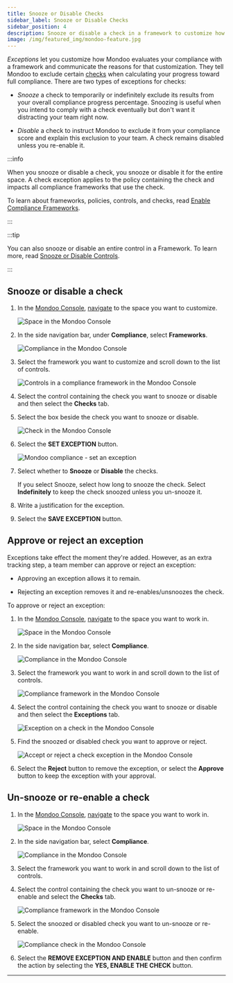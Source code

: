 ```yaml
---
title: Snooze or Disable Checks
sidebar_label: Snooze or Disable Checks
sidebar_position: 4
description: Snooze or disable a check in a framework to customize how Mondoo evaluates your compliance with that framework
image: /img/featured_img/mondoo-feature.jpg
---
```


_Exceptions_ let you customize how Mondoo evaluates your compliance with a framework and communicate the reasons for that customization. They tell Mondoo to exclude certain [checks](/platform/compliance/monitor/frameworks/) when calculating your progress toward full compliance. There are two types of exceptions for checks:

- _Snooze_ a check to temporarily or indefinitely exclude its results from your overall compliance progress percentage. Snoozing is useful when you intend to comply with a check eventually but don't want it distracting your team right now.

- _Disable_ a check to instruct Mondoo to exclude it from your compliance score and explain this exclusion to your team. A check remains disabled unless you re-enable it.

:::info

When you snooze or disable a check, you snooze or disable it for the entire space. A check exception applies to the policy containing the check and impacts all compliance frameworks that use the check.

To learn about frameworks, policies, controls, and checks, read [Enable Compliance Frameworks](/platform/compliance/monitor/frameworks/).

:::

:::tip

You can also snooze or disable an entire control in a Framework. To learn more, read [Snooze or Disable Controls](/platform/compliance/customize/exceptions/).

:::

## Snooze or disable a check

1. In the [Mondoo Console](https://console.mondoo.com), [navigate](/platform/start/navigate/) to the space you want to customize.

   ![Space in the Mondoo Console](/img/platform/security/monitor-org.png)

2. In the side navigation bar, under **Compliance**, select **Frameworks**.

   ![Compliance in the Mondoo Console](/img/platform/compliance/home.png)

3. Select the framework you want to customize and scroll down to the list of controls.

   ![Controls in a compliance framework in the Mondoo Console](/img/platform/compliance/controls.png)

4. Select the control containing the check you want to snooze or disable and then select the **Checks** tab.

5. Select the box beside the check you want to snooze or disable.

   ![Check in the Mondoo Console](/img/platform/compliance/select-check.png)

6. Select the **SET EXCEPTION** button.

   ![Mondoo compliance - set an exception](/img/platform/compliance/set-exception-check.png)

7. Select whether to **Snooze** or **Disable** the checks.

   If you select Snooze, select how long to snooze the check. Select **Indefinitely** to keep the check snoozed unless you un-snooze it.

8. Write a justification for the exception.

9. Select the **SAVE EXCEPTION** button.

## Approve or reject an exception

Exceptions take effect the moment they're added. However, as an extra tracking step, a team member can approve or reject an exception:

- Approving an exception allows it to remain.

- Rejecting an exception removes it and re-enables/unsnoozes the check.

To approve or reject an exception:

1. In the [Mondoo Console](https://console.mondoo.com), [navigate](/platform/start/navigate/) to the space you want to work in.

   ![Space in the Mondoo Console](/img/platform/security/monitor-org.png)

2. In the side navigation bar, select **Compliance**.

   ![Compliance in the Mondoo Console](/img/platform/compliance/home.png)

3. Select the framework you want to work in and scroll down to the list of controls.

   ![Compliance framework in the Mondoo Console](/img/platform/compliance/controls.png)

4. Select the control containing the check you want to snooze or disable and then select the **Exceptions** tab.

   ![Exception on a check in the Mondoo Console](/img/platform/compliance/checks-with-exception.png)

5. Find the snoozed or disabled check you want to approve or reject.

   ![Accept or reject a check exception in the Mondoo Console](/img/platform/compliance/accept-reject.png)

6. Select the **Reject** button to remove the exception, or select the **Approve** button to keep the exception with your approval.

## Un-snooze or re-enable a check

1. In the [Mondoo Console](https://console.mondoo.com), [navigate](/platform/start/navigate/) to the space you want to work in.

   ![Space in the Mondoo Console](/img/platform/security/monitor-org.png)

2. In the side navigation bar, select **Compliance**.

   ![Compliance in the Mondoo Console](/img/platform/compliance/home.png)

3. Select the framework you want to work in and scroll down to the list of controls.

4. Select the control containing the check you want to un-snooze or re-enable and select the **Checks** tab.

   ![Compliance framework in the Mondoo Console](/img/platform/compliance/checks-with-exception.png)

5. Select the snoozed or disabled check you want to un-snooze or re-enable.

   ![Compliance check in the Mondoo Console](/img/platform/compliance/re-enable-check.png)

6. Select the **REMOVE EXCEPTION AND ENABLE** button and then confirm the action by selecting the **YES, ENABLE THE CHECK** button.

---
